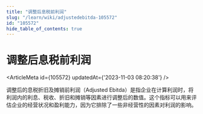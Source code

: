 ```yaml
---
title: "调整后息税前利润"
slug: "/learn/wiki/adjustedebitda-105572"
id: "105572"
hide_table_of_contents: true
---
```



# 调整后息税前利润

<ArticleMeta id={105572} updatedAt={'2023-11-03 08:20:38'} />
<div className='border-solid border-b border-t-0 my-4 border-[var(--ifm-color-gray-300)]' />

调整后的息税折旧及摊销前利润（Adjusted Ebitda）是指企业在计算利润时，将利润内的利息、税收、折旧和摊销等因素进行调整后的数值。这个指标可以用来评估企业的经营状况和盈利能力，因为它排除了一些非经营性的因素对利润的影响。
